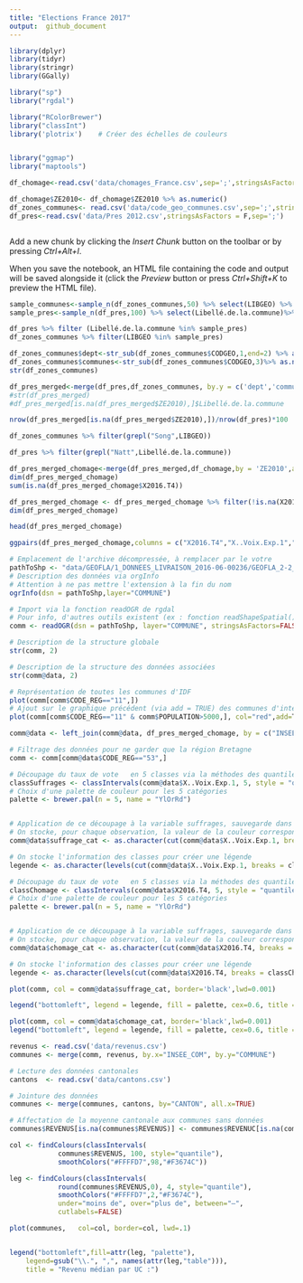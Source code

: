 ```yaml
---
title: "Elections France 2017"
output:  github_document
---
```

```r
library(dplyr)
library(tidyr)
library(stringr)
library(GGally)

library("sp")
library("rgdal")

library("RColorBrewer")
library("classInt")
library('plotrix')    # Créer des échelles de couleurs


library("ggmap")
library("maptools")


```


```r
df_chomage<-read.csv('data/chomages_France.csv',sep=';',stringsAsFactors = F,skip = 1)

df_chomage$ZE2010<- df_chomage$ZE2010 %>% as.numeric()
df_zones_communes<- read.csv('data/code_geo_communes.csv',sep=';',stringsAsFactors = 1)
df_pres<-read.csv('data/Pres 2012.csv',stringsAsFactors = F,sep=';')



```

Add a new chunk by clicking the *Insert Chunk* button on the toolbar or by pressing *Ctrl+Alt+I*.

When you save the notebook, an HTML file containing the code and output will be saved alongside it (click the *Preview* button or press *Ctrl+Shift+K* to preview the HTML file).

```r

sample_communes<-sample_n(df_zones_communes,50) %>% select(LIBGEO) %>% .$LIBGEO
sample_pres<-sample_n(df_pres,100) %>% select(Libellé.de.la.commune)%>% .$Libellé.de.la.commune
```

```r

df_pres %>% filter (Libellé.de.la.commune %in% sample_pres)
df_zones_communes %>% filter(LIBGEO %in% sample_pres)
```

```r
df_zones_communes$dept<-str_sub(df_zones_communes$CODGEO,1,end=2) %>% as.numeric()
df_zones_communes$communes<-str_sub(df_zones_communes$CODGEO,3)%>% as.numeric()
str(df_zones_communes)
```

```r
df_pres_merged<-merge(df_pres,df_zones_communes, by.y = c('dept','communes'),by.x = c('Code.du.département','Code.de.la.commune'),all.x = TRUE)
#str(df_pres_merged)
#df_pres_merged[is.na(df_pres_merged$ZE2010),]$Libellé.de.la.commune
```
```r
nrow(df_pres_merged[is.na(df_pres_merged$ZE2010),])/nrow(df_pres)*100

```

```r
df_zones_communes %>% filter(grepl("Song",LIBGEO))
```
```r
df_pres %>% filter(grepl("Natt",Libellé.de.la.commune))
```
```r
df_pres_merged_chomage<-merge(df_pres_merged,df_chomage,by = 'ZE2010',all.x=T)
dim(df_pres_merged_chomage)
sum(is.na(df_pres_merged_chomage$X2016.T4))

df_pres_merged_chomage <- df_pres_merged_chomage %>% filter(!is.na(X2016.T4))
dim(df_pres_merged_chomage)
```

```r
head(df_pres_merged_chomage)
```
```r
ggpairs(df_pres_merged_chomage,columns = c("X2016.T4","X..Voix.Exp.1","X..Voix.Exp.2","X..Voix.Exp.3"))
```

```r
# Emplacement de l'archive décompressée, à remplacer par le votre
pathToShp <- "data/GEOFLA/1_DONNEES_LIVRAISON_2016-06-00236/GEOFLA_2-2_SHP_LAMB93_FR-ED161/COMMUNE/"
# Description des données via orgInfo
# Attention à ne pas mettre l'extension à la fin du nom
ogrInfo(dsn = pathToShp,layer="COMMUNE")
```

```r
# Import via la fonction readOGR de rgdal
# Pour info, d'autres outils existent (ex : fonction readShapeSpatial() du package maptools)
comm <- readOGR(dsn = pathToShp, layer="COMMUNE", stringsAsFactors=FALSE)
```
```r
# Description de la structure globale
str(comm, 2)
```
```r
# Description de la structure des données associées 
str(comm@data, 2)
```

```r
# Représentation de toutes les communes d'IDF
plot(comm[comm$CODE_REG=="11",])
# Ajout sur le graphique précédent (via add = TRUE) des communes d'intérêt, remplies en rouge (via col="red") 
plot(comm[comm$CODE_REG=="11" & comm$POPULATION>5000,], col="red",add=T)
```

```r
comm@data <- left_join(comm@data, df_pres_merged_chomage, by = c("INSEE_COM" = "CODGEO"))
```

```r
# Filtrage des données pour ne garder que la région Bretagne
comm <- comm[comm@data$CODE_REG=="53",]

```
```r
# Découpage du taux de vote   en 5 classes via la méthodes des quantiles : idenfication des bornes (breaks, ou brks)
classSuffrages <- classIntervals(comm@data$X..Voix.Exp.1, 5, style = "quantile")
# Choix d'une palette de couleur pour les 5 catégories
palette <- brewer.pal(n = 5, name = "YlOrRd")


# Application de ce découpage à la variable suffrages, sauvegarde dans suffrage_cat
# On stocke, pour chaque observation, la valeur de la couleur correspondante
comm@data$suffrage_cat <- as.character(cut(comm@data$X..Voix.Exp.1, breaks = classSuffrages$brks, labels = palette, include.lowest = TRUE))

# On stocke l'information des classes pour créer une légende 
legende <- as.character(levels(cut(comm@data$X..Voix.Exp.1, breaks = classSuffrages$brks, include.lowest = TRUE, right = FALSE)))

```


```r
# Découpage du taux de vote   en 5 classes via la méthodes des quantiles : idenfication des bornes (breaks, ou brks)
classChomage <- classIntervals(comm@data$X2016.T4, 5, style = "quantile")
# Choix d'une palette de couleur pour les 5 catégories
palette <- brewer.pal(n = 5, name = "YlOrRd")


# Application de ce découpage à la variable suffrages, sauvegarde dans suffrage_cat
# On stocke, pour chaque observation, la valeur de la couleur correspondante
comm@data$chomage_cat <- as.character(cut(comm@data$X2016.T4, breaks = classChomage$brks, labels = palette, include.lowest = TRUE))

# On stocke l'information des classes pour créer une légende 
legende <- as.character(levels(cut(comm@data$X2016.T4, breaks = classChomage$brks, include.lowest = TRUE, right = FALSE)))
```

```r
plot(comm, col = comm@data$suffrage_cat, border='black',lwd=0.001)

legend("bottomleft", legend = legende, fill = palette, cex=0.6, title = "Vote Le Pen 2012")

```

  
```r
plot(comm, col = comm@data$chomage_cat, border='black',lwd=0.001)
legend("bottomleft", legend = legende, fill = palette, cex=0.6, title = "Chomage T4 2016")
```
```r
revenus <- read.csv('data/revenus.csv')
communes <- merge(comm, revenus, by.x="INSEE_COM", by.y="COMMUNE")

# Lecture des données cantonales
cantons  <- read.csv('data/cantons.csv')

# Jointure des données
communes <- merge(communes, cantons, by="CANTON", all.x=TRUE)

# Affectation de la moyenne cantonale aux communes sans données
communes$REVENUS[is.na(communes$REVENUS)] <- communes$REVENUC[is.na(communes$REVENUS)]

col <- findColours(classIntervals(
            communes$REVENUS, 100, style="quantile"),
            smoothColors("#FFFFD7",98,"#F3674C"))

leg <- findColours(classIntervals(
            round(communes$REVENUS,0), 4, style="quantile"),
            smoothColors("#FFFFD7",2,"#F3674C"),
            under="moins de", over="plus de", between="–",
            cutlabels=FALSE)
```


```r
plot(communes,   col=col, border=col, lwd=.1)


legend("bottomleft",fill=attr(leg, "palette"),
    legend=gsub("\\.", ",", names(attr(leg,"table"))),
    title = "Revenu médian par UC :")


```


